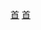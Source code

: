 {{鐵道路線|
| 模板名稱 =韓國首都圈電鐵6號線
| 名稱 = [[File:Seoul Metro Line 6.svg|18px|1|link=]] [[首尔地铁6号线]]
| 代表色 = {{韓國鐵道路線色|SM|6}}
| 背景色 = #f5ede6
| 車站列表 = [[鹰岩站|鹰岩]] - [[驿村站|驿村]] - [[佛光站|佛光]] - [[瓮岩站|瓮岩]] - [[延新川站|延新川]] - [[龟山站 (首尔)|龟山]] - [[鹰岩站|鹰岩]] - [[赛折站|赛折]] - [[缯山站|缯山]] - [[数码媒体城站|数码媒体城]] - [[世界杯体育场站|世界盃體育場]] - [[麻浦区厅站|麻浦区厅]] - [[望远站|望远]] - [[合井站|合井]] - [[上水站 (首爾)|上水]] - [[广兴仓站|广兴仓]] - [[大兴站 (首尔)|大兴]] - [[孔德站|孔德]] - [[孝昌公園站|孝昌公園]] - [[三角地站 (首尔)|三角地]] - [[绿莎坪站|绿莎坪]] - [[梨泰院站|梨泰院]] - [[汉江镇站|汉江镇]] - [[波堤嶺站|波堤嶺]] - [[药水站 (首尔)|药水]] - [[青丘站|青丘]] - [[新堂站 (首爾)|新堂]] - [[東廟站|東廟]] - [[昌信站|昌信]] - [[普门站|普门]] - [[安岩站|安岩]] - [[高麗大學站|高麗大學]] - [[月谷站|月谷]] - [[上月谷站|上月谷]] - [[石串站|石串]] - [[石溪站 (首尔)|石溪]] - [[泰陵站|泰陵]] - [[花郎台站|花郎臺]] - [[烽火山站|烽火山]] - [[新內站|新內]]
}}<noinclude>
[[Category:韓國首都圈電鐵路線模板|首]]
[[Category:韓國鐵路模板|首]]
</noinclude>